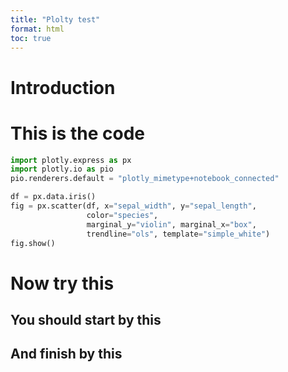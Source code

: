 ```yaml
---
title: "Plolty test"
format: html
toc: true
---
```


# Introduction 

# This is the code 

```python
import plotly.express as px
import plotly.io as pio
pio.renderers.default = "plotly_mimetype+notebook_connected"

df = px.data.iris()
fig = px.scatter(df, x="sepal_width", y="sepal_length", 
                 color="species", 
                 marginal_y="violin", marginal_x="box", 
                 trendline="ols", template="simple_white")
fig.show()
```


# Now try this 

## You should start by this 

## And finish by this 